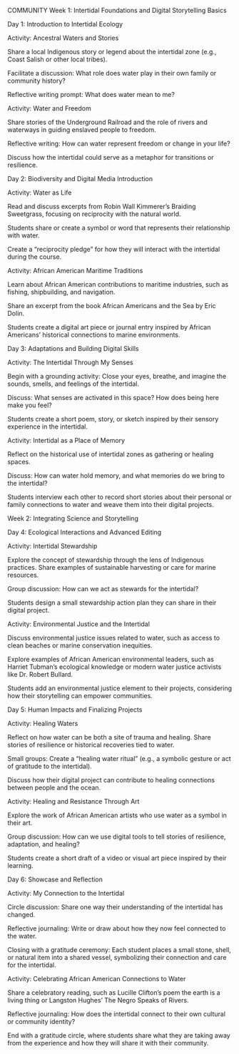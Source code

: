 COMMUNITY Week 1: Intertidal Foundations and Digital Storytelling Basics

Day 1: Introduction to Intertidal Ecology

Activity: Ancestral Waters and Stories

Share a local Indigenous story or legend about the intertidal zone (e.g., Coast Salish or other local tribes).

Facilitate a discussion: What role does water play in their own family or community history?

Reflective writing prompt: What does water mean to me?

Activity: Water and Freedom

Share stories of the Underground Railroad and the role of rivers and waterways in guiding enslaved people to freedom.

Reflective writing: How can water represent freedom or change in your life?

Discuss how the intertidal could serve as a metaphor for transitions or resilience.



Day 2: Biodiversity and Digital Media Introduction

Activity: Water as Life

Read and discuss excerpts from Robin Wall Kimmerer’s Braiding Sweetgrass, focusing on reciprocity with the natural world.

Students share or create a symbol or word that represents their relationship with water.

Create a “reciprocity pledge” for how they will interact with the intertidal during the course.

Activity: African American Maritime Traditions

Learn about African American contributions to maritime industries, such as fishing, shipbuilding, and navigation.

Share an excerpt from the book African Americans and the Sea by Eric Dolin.

Students create a digital art piece or journal entry inspired by African Americans' historical connections to marine environments.

Day 3: Adaptations and Building Digital Skills

Activity: The Intertidal Through My Senses

Begin with a grounding activity: Close your eyes, breathe, and imagine the sounds, smells, and feelings of the intertidal.

Discuss: What senses are activated in this space? How does being here make you feel?

Students create a short poem, story, or sketch inspired by their sensory experience in the intertidal.

Activity: Intertidal as a Place of Memory

Reflect on the historical use of intertidal zones as gathering or healing spaces.

Discuss: How can water hold memory, and what memories do we bring to the intertidal?

Students interview each other to record short stories about their personal or family connections to water and weave them into their digital projects.

Week 2: Integrating Science and Storytelling

Day 4: Ecological Interactions and Advanced Editing

Activity: Intertidal Stewardship

Explore the concept of stewardship through the lens of Indigenous practices. Share examples of sustainable harvesting or care for marine resources.

Group discussion: How can we act as stewards for the intertidal?

Students design a small stewardship action plan they can share in their digital project.

Activity: Environmental Justice and the Intertidal

Discuss environmental justice issues related to water, such as access to clean beaches or marine conservation inequities.

Explore examples of African American environmental leaders, such as Harriet Tubman’s ecological knowledge or modern water justice activists like Dr. Robert Bullard.

Students add an environmental justice element to their projects, considering how their storytelling can empower communities.

Day 5: Human Impacts and Finalizing Projects

Activity: Healing Waters

Reflect on how water can be both a site of trauma and healing. Share stories of resilience or historical recoveries tied to water.

Small groups: Create a “healing water ritual” (e.g., a symbolic gesture or act of gratitude to the intertidal).

Discuss how their digital project can contribute to healing connections between people and the ocean.

Activity: Healing and Resistance Through Art

Explore the work of African American artists who use water as a symbol in their art.

Group discussion: How can we use digital tools to tell stories of resilience, adaptation, and healing?

Students create a short draft of a video or visual art piece inspired by their learning.

Day 6: Showcase and Reflection

Activity: My Connection to the Intertidal

Circle discussion: Share one way their understanding of the intertidal has changed.

Reflective journaling: Write or draw about how they now feel connected to the water.

Closing with a gratitude ceremony: Each student places a small stone, shell, or natural item into a shared vessel, symbolizing their connection and care for the intertidal.

Activity: Celebrating African American Connections to Water

Share a celebratory reading, such as Lucille Clifton’s poem the earth is a living thing or Langston Hughes’ The Negro Speaks of Rivers.

Reflective journaling: How does the intertidal connect to their own cultural or community identity?

End with a gratitude circle, where students share what they are taking away from the experience and how they will share it with their community.



